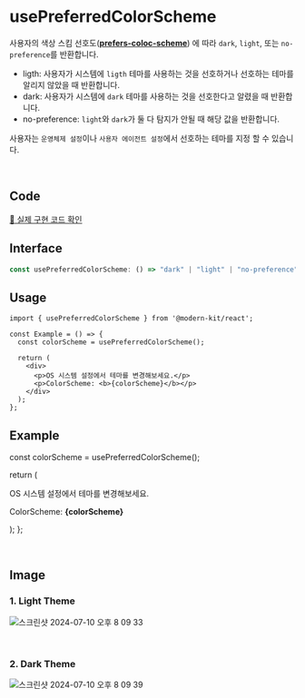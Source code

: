 
# usePreferredColorScheme

사용자의 색상 스킴 선호도(**[prefers-coloc-scheme](https://developer.mozilla.org/en-US/docs/Web/CSS/@media/prefers-color-scheme)**) 에 따라 `dark`, `light`, 또는 `no-preference`를 반환합니다.

- ligth: 사용자가 시스템에 `ligth` 테마를 사용하는 것을 선호하거나 선호하는 테마를 알리지 않았을 때 반환합니다.
- dark: 사용자가 시스템에 `dark` 테마를 사용하는 것을 선호한다고 알렸을 때 반환합니다.
- no-preference: `light`와 `dark`가 둘 다 탐지가 안될 때 해당 값을 반환합니다.

사용자는 `운영체제 설정`이나 `사용자 에이전트 설정`에서 선호하는 테마를 지정 할 수 있습니다.

<br />

## Code
[🔗 실제 구현 코드 확인](https://github.com/modern-agile-team/modern-kit/blob/main/packages/react/src/hooks/usePreferredColorScheme/index.ts)

## Interface

```ts title="typescript"
const usePreferredColorScheme: () => "dark" | "light" | "no-preference"
```

## Usage
```tsx title="typescript"
import { usePreferredColorScheme } from '@modern-kit/react';

const Example = () => {
  const colorScheme = usePreferredColorScheme();

  return (
    <div>
      <p>OS 시스템 설정에서 테마를 변경해보세요.</p>
      <p>ColorScheme: <b>{colorScheme}</b></p>
    </div>
  );
};
```

## Example

  const colorScheme = usePreferredColorScheme();

  return (
    <div>
      <p>OS 시스템 설정에서 테마를 변경해보세요.</p>
      <p>ColorScheme: <b>{colorScheme}</b></p>
    </div>
  );
};

<Example />

<br />

## Image
### 1. Light Theme
![스크린샷 2024-07-10 오후 8 09 33](https://github.com/modern-agile-team/modern-kit/assets/64779472/79c6298b-72f1-4f50-b644-93762d4d59e1)

<br />

### 2. Dark Theme
![스크린샷 2024-07-10 오후 8 09 39](https://github.com/modern-agile-team/modern-kit/assets/64779472/ab735906-9f8c-4e8e-9688-f6cde1786ec9)

